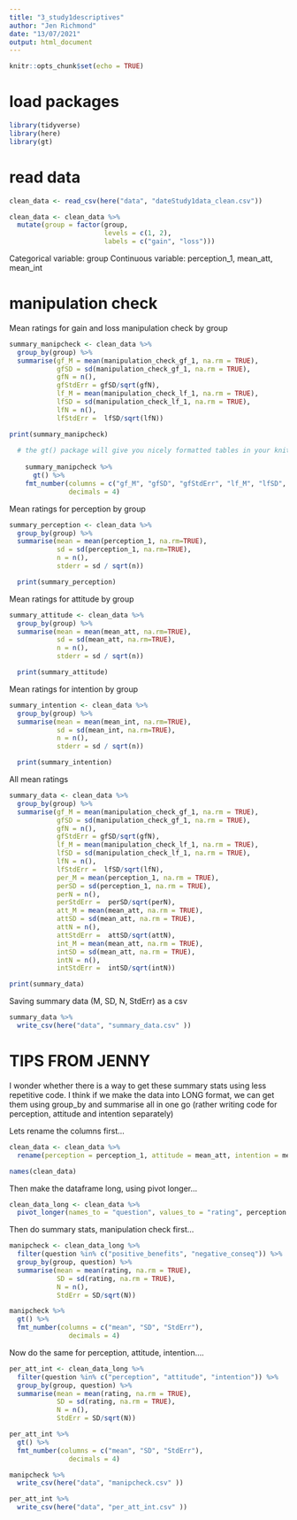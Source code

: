 ```yaml
---
title: "3_study1descriptives"
author: "Jen Richmond"
date: "13/07/2021"
output: html_document
---
```


```r
knitr::opts_chunk$set(echo = TRUE)
```

# load packages
```r
library(tidyverse)
library(here)
library(gt)

```

# read data
```r
clean_data <- read_csv(here("data", "dateStudy1data_clean.csv"))

clean_data <- clean_data %>%
  mutate(group = factor(group, 
                        levels = c(1, 2),
                        labels = c("gain", "loss")))

```

Categorical variable: group
Continuous variable: perception_1, mean_att, mean_int

# manipulation check

Mean ratings for gain and loss manipulation check by group

```r

summary_manipcheck <- clean_data %>%
  group_by(group) %>%
  summarise(gf_M = mean(manipulation_check_gf_1, na.rm = TRUE),
            gfSD = sd(manipulation_check_gf_1, na.rm = TRUE), 
            gfN = n(), 
            gfStdErr = gfSD/sqrt(gfN),
            lf_M = mean(manipulation_check_lf_1, na.rm = TRUE),
            lfSD = sd(manipulation_check_lf_1, na.rm = TRUE), 
            lfN = n(), 
            lfStdErr =  lfSD/sqrt(lfN))

print(summary_manipcheck)
  
  # the gt() package will give you nicely formatted tables in your knitted documnet, you can also control digits displayed with fmt_number
  
    summary_manipcheck %>% 
      gt() %>%
    fmt_number(columns = c("gf_M", "gfSD", "gfStdErr", "lf_M", "lfSD", "lfStdErr"), 
               decimals = 4)

```

Mean ratings for perception by group

```r

summary_perception <- clean_data %>%
  group_by(group) %>%
  summarise(mean = mean(perception_1, na.rm=TRUE), 
            sd = sd(perception_1, na.rm=TRUE), 
            n = n(), 
            stderr = sd / sqrt(n))

  print(summary_perception)

```

Mean ratings for attitude by group

```r

summary_attitude <- clean_data %>%
  group_by(group) %>%
  summarise(mean = mean(mean_att, na.rm=TRUE), 
            sd = sd(mean_att, na.rm=TRUE), 
            n = n(), 
            stderr = sd / sqrt(n))

  print(summary_attitude)

```

Mean ratings for intention by group

```r

summary_intention <- clean_data %>%
  group_by(group) %>%
  summarise(mean = mean(mean_int, na.rm=TRUE), 
            sd = sd(mean_int, na.rm=TRUE), 
            n = n(), 
            stderr = sd / sqrt(n))

  print(summary_intention)

```

All mean ratings

```r

summary_data <- clean_data %>%    
  group_by(group) %>%
  summarise(gf_M = mean(manipulation_check_gf_1, na.rm = TRUE),
            gfSD = sd(manipulation_check_gf_1, na.rm = TRUE), 
            gfN = n(), 
            gfStdErr = gfSD/sqrt(gfN),
            lf_M = mean(manipulation_check_lf_1, na.rm = TRUE),
            lfSD = sd(manipulation_check_lf_1, na.rm = TRUE), 
            lfN = n(), 
            lfStdErr =  lfSD/sqrt(lfN),
            per_M = mean(perception_1, na.rm = TRUE),
            perSD = sd(perception_1, na.rm = TRUE), 
            perN = n(), 
            perStdErr =  perSD/sqrt(perN),
            att_M = mean(mean_att, na.rm = TRUE),
            attSD = sd(mean_att, na.rm = TRUE), 
            attN = n(), 
            attStdErr =  attSD/sqrt(attN),
            int_M = mean(mean_att, na.rm = TRUE),
            intSD = sd(mean_att, na.rm = TRUE), 
            intN = n(), 
            intStdErr =  intSD/sqrt(intN))

print(summary_data)

```

Saving summary data (M, SD, N, StdErr) as a csv

```r

summary_data %>%
  write_csv(here("data", "summary_data.csv" ))

```


# TIPS FROM JENNY

I wonder whether there is a way to get these summary stats using less repetitive code. I think if we make the data into LONG format, we can get them using group_by and summarise all in one go (rather writing code for perception, attitude and intention separately)

Lets rename the columns first...

```r
clean_data <- clean_data %>%
  rename(perception = perception_1, attitude = mean_att, intention = mean_int, positive_benefits = manipulation_check_gf_1, negative_conseq = manipulation_check_lf_1)

names(clean_data)
```

Then make the dataframe long, using pivot longer...

```r
clean_data_long <- clean_data %>%
  pivot_longer(names_to = "question", values_to = "rating", perception:negative_conseq)
```

Then do summary stats, manipulation check first...

```r
manipcheck <- clean_data_long %>%
  filter(question %in% c("positive_benefits", "negative_conseq")) %>%
  group_by(group, question) %>%
  summarise(mean = mean(rating, na.rm = TRUE),
            SD = sd(rating, na.rm = TRUE), 
            N = n(), 
            StdErr = SD/sqrt(N)) 

manipcheck %>%
  gt() %>%
  fmt_number(columns = c("mean", "SD", "StdErr"), 
               decimals = 4)
```

Now do the same for perception, attitude, intention....

```r

per_att_int <- clean_data_long %>%
  filter(question %in% c("perception", "attitude", "intention")) %>%
  group_by(group, question) %>%
  summarise(mean = mean(rating, na.rm = TRUE),
            SD = sd(rating, na.rm = TRUE), 
            N = n(), 
            StdErr = SD/sqrt(N)) 

per_att_int %>%
  gt() %>%
  fmt_number(columns = c("mean", "SD", "StdErr"), 
               decimals = 4)

```

```r

manipcheck %>%
  write_csv(here("data", "manipcheck.csv" ))

per_att_int %>%
  write_csv(here("data", "per_att_int.csv" ))

```
